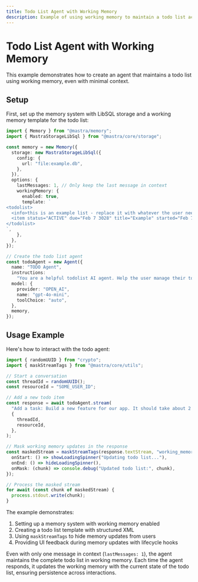 ```yaml
---
title: Todo List Agent with Working Memory
description: Example of using working memory to maintain a todo list across conversations
---
```


# Todo List Agent with Working Memory

This example demonstrates how to create an agent that maintains a todo list using working memory, even with minimal context.

## Setup

First, set up the memory system with LibSQL storage and a working memory template for the todo list:

```typescript
import { Memory } from "@mastra/memory";
import { MastraStorageLibSql } from "@mastra/core/storage";

const memory = new Memory({
  storage: new MastraStorageLibSql({
    config: {
      url: "file:example.db",
    },
  }),
  options: {
    lastMessages: 1, // Only keep the last message in context
    workingMemory: {
      enabled: true,
      template: `
<todolist>
  <info>this is an example list - replace it with whatever the user needs</info>
  <item status="ACTIVE" due="Feb 7 3028" title="Example" started="Feb 7 2025">example</item>
</todolist>
`,
    },
  },
});

// Create the todo list agent
const todoAgent = new Agent({
  name: "TODO Agent",
  instructions:
    "You are a helpful todolist AI agent. Help the user manage their todolist. If there is no list yet ask them what to add! If there is a list always print it out when the chat starts. For each item add emojis, dates, titles (with an index number starting at 1), descriptions, and statuses. For each piece of info add an emoji to the left of it. Also support subtask lists with bullet points inside a box. Help the user timebox each task by asking them how long it will take.",
  model: {
    provider: "OPEN_AI",
    name: "gpt-4o-mini",
    toolChoice: "auto",
  },
  memory,
});
```

## Usage Example

Here's how to interact with the todo agent:

```typescript
import { randomUUID } from "crypto";
import { maskStreamTags } from "@mastra/core/utils";

// Start a conversation
const threadId = randomUUID();
const resourceId = "SOME_USER_ID";

// Add a new todo item
const response = await todoAgent.stream(
  "Add a task: Build a new feature for our app. It should take about 2 hours and needs to be done by next Friday.",
  {
    threadId,
    resourceId,
  },
);

// Mask working memory updates in the response
const maskedStream = maskStreamTags(response.textStream, "working_memory", {
  onStart: () => showLoadingSpinner("Updating todo list..."),
  onEnd: () => hideLoadingSpinner(),
  onMask: (chunk) => console.debug("Updated todo list:", chunk),
});

// Process the masked stream
for await (const chunk of maskedStream) {
  process.stdout.write(chunk);
}
```

The example demonstrates:

1. Setting up a memory system with working memory enabled
2. Creating a todo list template with structured XML
3. Using `maskStreamTags` to hide memory updates from users
4. Providing UI feedback during memory updates with lifecycle hooks

Even with only one message in context (`lastMessages: 1`), the agent maintains the complete todo list in working memory. Each time the agent responds, it updates the working memory with the current state of the todo list, ensuring persistence across interactions.
